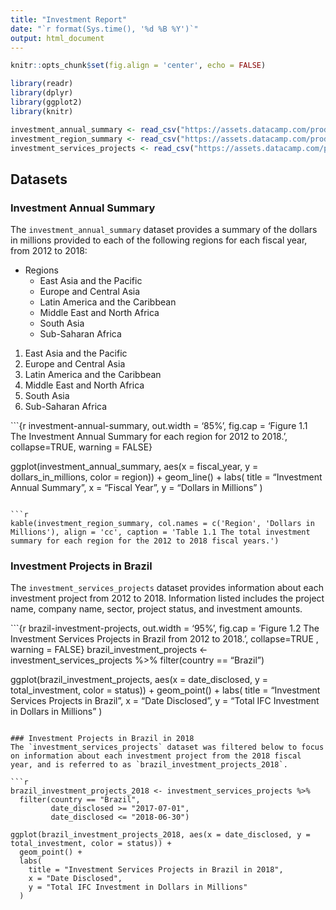 ```yaml
---
title: "Investment Report"
date: "`r format(Sys.time(), '%d %B %Y')`"
output: html_document
---
```


```r
knitr::opts_chunk$set(fig.align = 'center', echo = FALSE)
```

```r
library(readr)
library(dplyr)
library(ggplot2)
library(knitr)

investment_annual_summary <- read_csv("https://assets.datacamp.com/production/repositories/5756/datasets/d0251f26117bbcf0ea96ac276555b9003f4f7372/investment_annual_summary.csv")
investment_region_summary <- read_csv("https://assets.datacamp.com/production/repositories/5756/datasets/52f5414f6504e0503e86eb1043afa9b3d157fab2/investment_region_summary.csv")
investment_services_projects <- read_csv("https://assets.datacamp.com/production/repositories/5756/datasets/bcb2e39ecbe521f4b414a21e35f7b8b5c50aec64/investment_services_projects.csv")
```


## Datasets 
### Investment Annual Summary
The `investment_annual_summary` dataset provides a summary of the dollars in millions provided to each of the following regions for each fiscal year, from 2012 to 2018:


- Regions
  - East Asia and the Pacific
  - Europe and Central Asia
  - Latin America and the Caribbean
  - Middle East and North Africa
  - South Asia
  - Sub-Saharan Africa
  
1. East Asia and the Pacific      
2. Europe and Central Asia        
3. Latin America and the Caribbean
4. Middle East and North Africa   
5. South Asia                     
6. Sub-Saharan Africa 





```{r investment-annual-summary, out.width = '85%', fig.cap = 'Figure 1.1 The Investment Annual Summary for each region for 2012 to 2018.', collapse=TRUE,
warning = FALSE}

ggplot(investment_annual_summary, aes(x = fiscal_year, y = dollars_in_millions, color = region)) +
  geom_line() +
  labs(
    title = "Investment Annual Summary",
    x = "Fiscal Year",
    y = "Dollars in Millions"
  )
```

```r
kable(investment_region_summary, col.names = c('Region', 'Dollars in Millions'), align = 'cc', caption = 'Table 1.1 The total investment summary for each region for the 2012 to 2018 fiscal years.')
```

### Investment Projects in Brazil
The `investment_services_projects` dataset provides information about each investment project from 2012 to 2018. Information listed includes the project name, company name, sector, project status, and investment amounts.

```{r brazil-investment-projects, out.width = '95%', fig.cap = 'Figure 1.2 The Investment Services Projects in Brazil from 2012 to 2018.', collapse=TRUE
, warning = FALSE}
brazil_investment_projects <- investment_services_projects %>%
  filter(country == "Brazil") 

ggplot(brazil_investment_projects, aes(x = date_disclosed, y = total_investment, color = status)) +
  geom_point() +
  labs(
    title = "Investment Services Projects in Brazil",
    x = "Date Disclosed",
    y = "Total IFC Investment in Dollars in Millions"
  )
```

### Investment Projects in Brazil in 2018
The `investment_services_projects` dataset was filtered below to focus on information about each investment project from the 2018 fiscal year, and is referred to as `brazil_investment_projects_2018`. 

```r
brazil_investment_projects_2018 <- investment_services_projects %>%
  filter(country == "Brazil",
         date_disclosed >= "2017-07-01",
         date_disclosed <= "2018-06-30") 

ggplot(brazil_investment_projects_2018, aes(x = date_disclosed, y = total_investment, color = status)) +
  geom_point() +
  labs(
    title = "Investment Services Projects in Brazil in 2018",
    x = "Date Disclosed",
    y = "Total IFC Investment in Dollars in Millions"
  ) 
```


